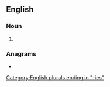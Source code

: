 ==English==

===Noun===
{{head|en|noun form}}

# {{plural of|en|monopoly}}

===Anagrams===
* {{anagrams|en|a=eilmnooops|monopolise}}

[[Category:English plurals ending in "-ies"]]